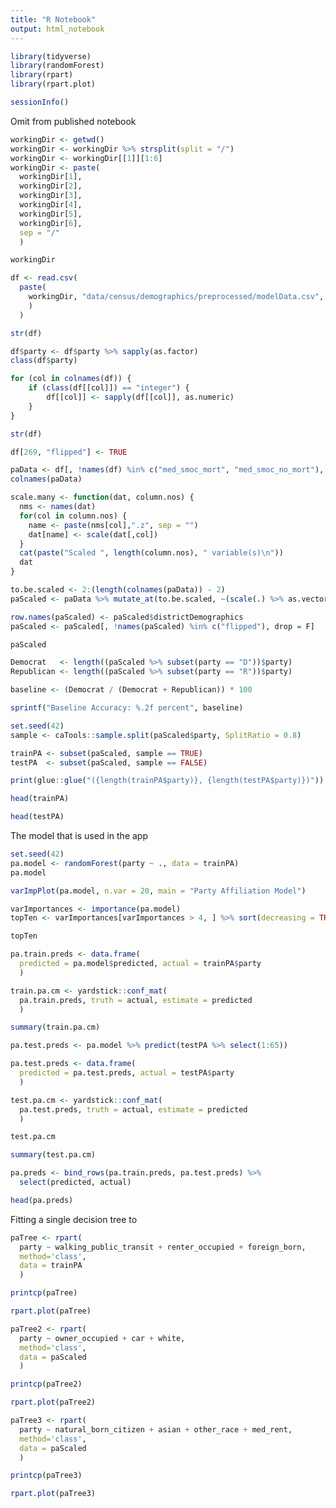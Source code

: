```yaml
---
title: "R Notebook"
output: html_notebook
---
```


```r
library(tidyverse)
library(randomForest)
library(rpart)
library(rpart.plot)
```

```r
sessionInfo()
```

Omit from published notebook

```r
workingDir <- getwd()
workingDir <- workingDir %>% strsplit(split = "/")
workingDir <- workingDir[[1]][1:6]
workingDir <- paste(
  workingDir[1],
  workingDir[2],
  workingDir[3],
  workingDir[4],
  workingDir[5],
  workingDir[6],
  sep = "/"
  )

workingDir
```


```r
df <- read.csv(
  paste(
    workingDir, "data/census/demographics/preprocessed/modelData.csv", sep = "/"
    )
  )

str(df)
```

```r
df$party <- df$party %>% sapply(as.factor)
class(df$party)
```

```r
for (col in colnames(df)) {
    if (class(df[[col]]) == "integer") {
        df[[col]] <- sapply(df[[col]], as.numeric)
    } 
}

str(df)
```

```r
df[269, "flipped"] <- TRUE
```


```r
paData <- df[, !names(df) %in% c("med_smoc_mort", "med_smoc_no_mort"), drop = F]
colnames(paData)
```

```r
scale.many <- function(dat, column.nos) {
  nms <- names(dat)
  for(col in column.nos) {
    name <- paste(nms[col],".z", sep = "")
    dat[name] <- scale(dat[,col])
  }
  cat(paste("Scaled ", length(column.nos), " variable(s)\n"))
  dat
}
```

```r
to.be.scaled <- 2:(length(colnames(paData)) - 2)
paScaled <- paData %>% mutate_at(to.be.scaled, ~(scale(.) %>% as.vector))

row.names(paScaled) <- paScaled$districtDemographics
paScaled <- paScaled[, !names(paScaled) %in% c("flipped"), drop = F]

paScaled
```

```r
Democrat   <- length((paScaled %>% subset(party == "D"))$party)
Republican <- length((paScaled %>% subset(party == "R"))$party)

baseline <- (Democrat / (Democrat + Republican)) * 100

sprintf("Baseline Accuracy: %.2f percent", baseline)
```

```r
set.seed(42)
sample <- caTools::sample.split(paScaled$party, SplitRatio = 0.8)

trainPA <- subset(paScaled, sample == TRUE)
testPA  <- subset(paScaled, sample == FALSE)

print(glue::glue("({length(trainPA$party)}, {length(testPA$party)})"))
```
```r
head(trainPA)
```


```r
head(testPA)
```


The model that is used in the app

```r
set.seed(42)
pa.model <- randomForest(party ~ ., data = trainPA)
pa.model
```

```r
varImpPlot(pa.model, n.var = 20, main = "Party Affiliation Model")
```

```r
varImportances <- importance(pa.model)
topTen <- varImportances[varImportances > 4, ] %>% sort(decreasing = TRUE)

topTen
```

```r
pa.train.preds <- data.frame(
  predicted = pa.model$predicted, actual = trainPA$party
  )

train.pa.cm <- yardstick::conf_mat(
  pa.train.preds, truth = actual, estimate = predicted
  )

summary(train.pa.cm)
```

```r
pa.test.preds <- pa.model %>% predict(testPA %>% select(1:65))

pa.test.preds <- data.frame(
  predicted = pa.test.preds, actual = testPA$party
  )

test.pa.cm <- yardstick::conf_mat(
  pa.test.preds, truth = actual, estimate = predicted
  )

test.pa.cm
```

```r
summary(test.pa.cm)
```


```r
pa.preds <- bind_rows(pa.train.preds, pa.test.preds) %>%
  select(predicted, actual)

head(pa.preds)
```
Fitting a single decision tree to 

```r
paTree <- rpart(
  party ~ walking_public_transit + renter_occupied + foreign_born,
  method='class',
  data = trainPA
  )

printcp(paTree)
```

```r
rpart.plot(paTree)
```

```r
paTree2 <- rpart(
  party ~ owner_occupied + car + white,
  method='class',
  data = paScaled
  )

printcp(paTree2)
```

```r
rpart.plot(paTree2)
```
```r
paTree3 <- rpart(
  party ~ natural_born_citizen + asian + other_race + med_rent,
  method='class',
  data = paScaled
  )

printcp(paTree3)
```
```r
rpart.plot(paTree3)
```





